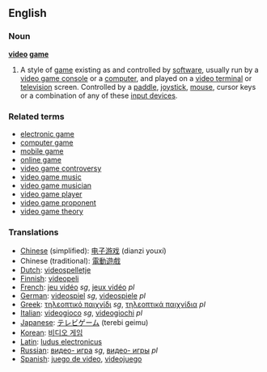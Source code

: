 ==English==

===Noun===
'''[[video]] [[game]]'''
#A style of [[game]] existing as and controlled by [[software]], usually run by a [[video game console]] or a [[computer]], and played on a [[video terminal]] or [[television]] screen.  Controlled by a [[paddle]], [[joystick]], [[mouse]], cursor keys or a combination of any of these [[input devices]].

=== Related terms ===
*[[electronic game]]
*[[computer game]]
*[[mobile game]]
*[[online game]]
*[[video game controversy]]
*[[video game music]]
*[[video game musician]]
*[[video game player]]
*[[video game proponent]]
*[[video game theory]]

=== Translations ===
*[[Chinese]] (simplified): [[电子游戏]] (dianzi youxí)
*Chinese (traditional): [[電動遊戲]]
*[[Dutch]]: [[videospelletje]]
*[[Finnish]]: [[videopeli]]
*[[French]]: [[jeu vidéo]] ''sg'', [[jeux vidéo]] ''pl''
*[[German]]: [[videospiel]] ''sg'', [[videospiele]] ''pl''
*[[Greek]]: [[τηλεοπτικό παιχνίδι]] ''sg'', [[τηλεοπτικά παιχνίδια]] ''pl''
*[[Italian]]: [[videogioco]] ''sg'', [[videogiochi]] ''pl''
*[[Japanese]]: [[テレビゲーム]] (terebi geimu)
*[[Korean]]: [[비디오 게임]]
*[[Latin]]: [[ludus electronicus]]
*[[Russian]]: [[видео- игра]] ''sg'', [[видео- игры]] ''pl''
*[[Spanish]]: [[juego de video]], [[videojuego]]